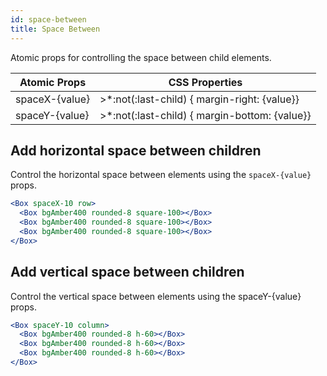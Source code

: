 ```yaml
---
id: space-between
title: Space Between
---
```


Atomic props for controlling the space between child elements.

| Atomic Props   | CSS Properties                                 |
| -------------- | ---------------------------------------------- |
| spaceX-{value} | >\*:not(:last-child) { margin-right: {value}}  |
| spaceY-{value} | >\*:not(:last-child) { margin-bottom: {value}} |

## Add horizontal space between children

Control the horizontal space between elements using the `spaceX-{value}` props.

```jsx live
<Box spaceX-10 row>
  <Box bgAmber400 rounded-8 square-100></Box>
  <Box bgAmber400 rounded-8 square-100></Box>
  <Box bgAmber400 rounded-8 square-100></Box>
</Box>
```

## Add vertical space between children

Control the vertical space between elements using the spaceY-{value} props.

```jsx live
<Box spaceY-10 column>
  <Box bgAmber400 rounded-8 h-60></Box>
  <Box bgAmber400 rounded-8 h-60></Box>
  <Box bgAmber400 rounded-8 h-60></Box>
</Box>
```
